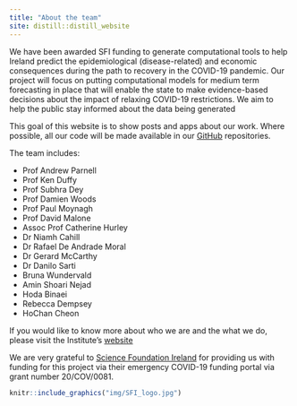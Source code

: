 ```yaml
---
title: "About the team"
site: distill::distill_website
---
```


We have been awarded SFI funding to generate computational tools to help Ireland predict the epidemiological (disease-related) and economic consequences during the path to recovery in the COVID-19 pandemic. Our project will focus on putting computational models for medium term forecasting in place that will enable the state to make evidence-based decisions about the impact of relaxing COVID-19 restrictions. We aim to help the public stay informed about the data being generated 

This goal of this website is to show posts and apps about our work. Where possible, all our code will be made available in our [GitHub](https://github.com/hamilton-institute) repositories. 


The team includes:

- Prof Andrew Parnell
- Prof Ken Duffy
- Prof Subhra Dey
- Prof Damien Woods
- Prof Paul Moynagh
- Prof David Malone
- Assoc Prof Catherine Hurley
- Dr Niamh Cahill
- Dr Rafael De Andrade Moral
- Dr Gerard McCarthy
- Dr Danilo Sarti
- Bruna Wundervald
- Amin Shoari Nejad
- Hoda Binaei
- Rebecca Dempsey
- HoChan Cheon

If you would like to know more about who we are and the what we do, 
please visit the Institute's [website](https://www.maynoothuniversity.ie/hamilton)

We are very grateful to [Science Foundation Ireland](https://www.sfi.ie) for providing us with funding for this project via their emergency COVID-19 funding portal via grant number 20/COV/0081.

```r
knitr::include_graphics("img/SFI_logo.jpg")
```